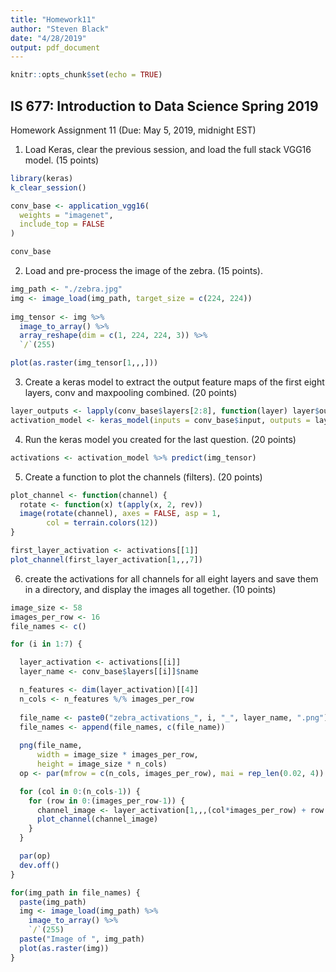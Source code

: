```yaml
---
title: "Homework11"
author: "Steven Black"
date: "4/28/2019"
output: pdf_document
---
```


```r
knitr::opts_chunk$set(echo = TRUE)
```

## IS 677: Introduction to Data Science Spring 2019 
Homework Assignment 11 (Due: May 5, 2019, midnight EST) 
 

1.	Load Keras, clear the previous session, and load the full stack VGG16 model. (15 points)
```r
library(keras)
k_clear_session()

conv_base <- application_vgg16(  
  weights = "imagenet",  
  include_top = FALSE
)

conv_base
```


2.	Load and pre-process the image of the zebra. (15 points).
```r
img_path <- "./zebra.jpg"
img <- image_load(img_path, target_size = c(224, 224))
  
img_tensor <- img %>%
  image_to_array() %>%
  array_reshape(dim = c(1, 224, 224, 3)) %>%
  `/`(255)

plot(as.raster(img_tensor[1,,,]))
```


3.	Create a keras model to extract the output feature maps of the first eight layers, conv and maxpooling combined. (20 points)
```r
layer_outputs <- lapply(conv_base$layers[2:8], function(layer) layer$output)
activation_model <- keras_model(inputs = conv_base$input, outputs = layer_outputs)
```


4.	Run the keras model you created for the last question. (20 points)
```r
activations <- activation_model %>% predict(img_tensor)
```


5.	Create a function to plot the channels (filters). (20 points)
```r
plot_channel <- function(channel) {
  rotate <- function(x) t(apply(x, 2, rev))
  image(rotate(channel), axes = FALSE, asp = 1,
        col = terrain.colors(12))
}

first_layer_activation <- activations[[1]]
plot_channel(first_layer_activation[1,,,7])
```


6.	create the activations for all channels for all eight layers and save them in a directory, and display the images all together. (10 points)
```r
image_size <- 58
images_per_row <- 16
file_names <- c()

for (i in 1:7) {

  layer_activation <- activations[[i]]
  layer_name <- conv_base$layers[[i]]$name

  n_features <- dim(layer_activation)[[4]]
  n_cols <- n_features %/% images_per_row
  
  file_name <- paste0("zebra_activations_", i, "_", layer_name, ".png")
  file_names <- append(file_names, c(file_name))
  
  png(file_name,
      width = image_size * images_per_row,
      height = image_size * n_cols)
  op <- par(mfrow = c(n_cols, images_per_row), mai = rep_len(0.02, 4))

  for (col in 0:(n_cols-1)) {
    for (row in 0:(images_per_row-1)) {
      channel_image <- layer_activation[1,,,(col*images_per_row) + row + 1]
      plot_channel(channel_image)
    }
  }

  par(op)
  dev.off()
}
```

```r
for(img_path in file_names) {
  paste(img_path)
  img <- image_load(img_path) %>%
    image_to_array() %>%
    `/`(255)
  paste("Image of ", img_path)
  plot(as.raster(img))
}
```


